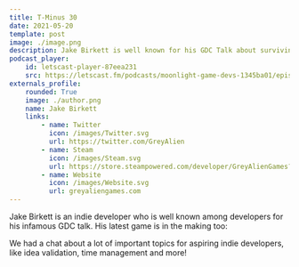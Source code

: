 ```yaml
---
title: T-Minus 30
date: 2021-05-20
template: post
image: ./image.png
description: Jake Birkett is well known for his GDC Talk about surviving as an indie dev. He goes deeper into the topic in this podcast episode!
podcast_player:
    id: letscast-player-87eea231
    src: https://letscast.fm/podcasts/moonlight-game-devs-1345ba01/episodes/lessons-from-10-years-of-game-dev/player.js
externals_profile:
    rounded: True
    image: ./author.png
    name: Jake Birkett
    links:
        - name: Twitter
          icon: /images/Twitter.svg
          url: https://twitter.com/GreyAlien
        - name: Steam
          icon: /images/Steam.svg
          url: https://store.steampowered.com/developer/GreyAlienGames?snr=1_5_9__2000
        - name: Website
          icon: /images/Website.svg
          url: greyaliengames.com
---
```



Jake Birkett is an indie developer who is well known among developers for his infamous GDC talk. His latest game is in the making too:

<Game />

We had a chat about a lot of important topics for aspiring indie developers, like idea validation, time management and more!
